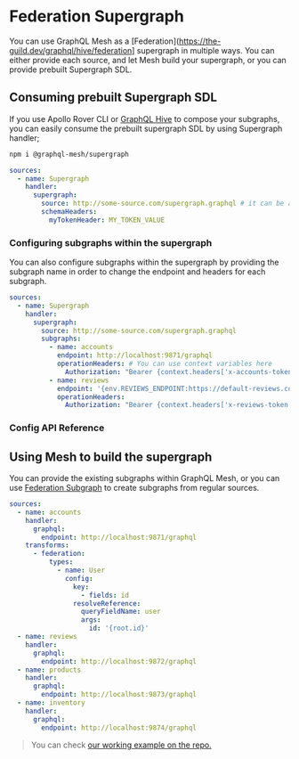 # Federation Supergraph

You can use GraphQL Mesh as a [Federation](https://the-guild.dev/graphql/hive/federation] supergraph in multiple ways. You can either provide each
source, and let Mesh build your supergraph, or you can provide prebuilt Supergraph SDL.

## Consuming prebuilt Supergraph SDL

If you use Apollo Rover CLI or [GraphQL Hive](https://the-guild.dev/graphql/hive) to compose your subgraphs, you can easily consume the
prebuilt supergraph SDL by using Supergraph handler;

```sh npm2yarn
npm i @graphql-mesh/supergraph
```

```yaml
sources:
  - name: Supergraph
    handler:
      supergraph:
        source: http://some-source.com/supergraph.graphql # it can be a path from the file system `./supergraph.graphql`
        schemaHeaders:
          myTokenHeader: MY_TOKEN_VALUE
```

### Configuring subgraphs within the supergraph

You can also configure subgraphs within the supergraph by providing the subgraph name in order to
change the endpoint and headers for each subgraph.

```yaml
sources:
  - name: Supergraph
    handler:
      supergraph:
        source: http://some-source.com/supergraph.graphql
        subgraphs:
          - name: accounts
            endpoint: http://localhost:9871/graphql
            operationHeaders: # You can use context variables here
              Authorization: "Bearer {context.headers['x-accounts-token']}"
          - name: reviews
            endpoint: '{env.REVIEWS_ENDPOINT:https://default-reviews.com/graphql}'
            operationHeaders:
              Authorization: "Bearer {context.headers['x-reviews-token']}"
```

### Config API Reference


<API />

## Using Mesh to build the supergraph

You can provide the existing subgraphs within GraphQL Mesh, or you can use
[Federation Subgraph](/docs/transforms/federation) to create subgraphs from regular sources.

```yaml
sources:
  - name: accounts
    handler:
      graphql:
        endpoint: http://localhost:9871/graphql
    transforms:
      - federation:
          types:
            - name: User
              config:
                key:
                  - fields: id
                resolveReference:
                  queryFieldName: user
                  args:
                    id: '{root.id}'
  - name: reviews
    handler:
      graphql:
        endpoint: http://localhost:9872/graphql
  - name: products
    handler:
      graphql:
        endpoint: http://localhost:9873/graphql
  - name: inventory
    handler:
      graphql:
        endpoint: http://localhost:9874/graphql
```

> You can check
> [our working example on the repo.](https://github.com/ardatan/graphql-mesh/tree/master/examples/federation-example)
